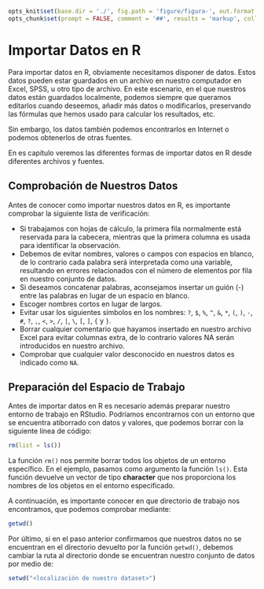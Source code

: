 ```r
opts_knit$set(base.dir = './', fig.path = 'figure/figura-', out.format = 'md', unnamed.chunk.label = "Ejemplo", upload.fun = imgur_upload, base.url = "https://rsanchezs.imgur.com/all/")
opts_chunk$set(prompt = FALSE, comment = '##', results = 'markup', collapse = TRUE, eval = TRUE, echo = TRUE, tidy = TRUE)
```




# Importar Datos en R

Para importar datos en R, obviamente necesitamos disponer de datos. Estos datos
pueden estar guardados en un archivo en nuestro computador en Excel, SPSS, u otro
tipo de archivo. En este escenario, en el que nuestros datos están guardados localmente, podemos siempre que queramos editarlos cuando deseemos, añadir más datos o modificarlos, preservando las fórmulas que hemos usado para calcular los resultados, etc.

Sin embargo, los datos también podemos encontrarlos en Internet o podemos obtenerlos de otras fuentes.

En es capítulo veremos las diferentes formas de importar datos en R desde diferentes archivos y fuentes.

## Comprobación de Nuestros Datos

Antes de conocer como importar nuestros datos en R, es importante comprobar la 
siguiente lista de verificación:

* Si trabajamos con hojas de cálculo, la primera fila normalmente está reservada
para la cabecera, mientras que la primera columna es usada para identificar la
observación.
* Debemos de evitar nombres, valores o campos con espacios en blanco, de lo
contrario cada palabra será interpretada como una variable, resultando en 
errores relacionados con el número de elementos por fila en nuestro conjunto de
datos.
* Si deseamos concatenar palabras, aconsejamos insertar un guión (-) entre las
palabras en lugar de un espacio en blanco.
* Escoger nombres cortos en lugar de largos.
* Evitar usar los siguientes símbolos en los nombres: `?`, `$`, `%`, `^`, `&`, 
`*`, `(`, `)`, `-`, `#`, `?`, `,`, `< `, `>`, `/`, `|`, `\`, `[`, `]`, `{` y `}`.
* Borrar cualquier comentario que hayamos insertado en nuestro archivo Excel para
evitar columnas extra, de lo contrario valores NA serán introducidos en nuestro
archivo.
* Comprobar que cualquier valor desconocido en nuestros datos es indicado como `NA`.

## Preparación del Espacio de Trabajo

Antes de importar datos en R es necesario además preparar nuestro entorno de trabajo en RStudio. Podríamos encontrarnos con un entorno que se encuentra atiborrado con datos y valores, que podemos borrar con la siguiente línea de código:

```r
rm(list = ls())
```

La función `rm()` nos permite borrar todos los objetos de un entorno específico. En el ejemplo, pasamos como argumento la función `ls()`. Esta función devuelve un vector de tipo __character__ que nos proporciona los nombres de los objetos en el entorno especificado.

A continuación, es importante conocer en que directorio de trabajo nos encontramos, que podemos comprobar mediante:

```r
getwd()
```

Por último, si en el paso anterior confirmamos que nuestros datos no se encuentran en el directorio devuelto por la función `getwd()`, debemos cambiar la ruta al directorio donde se encuentran nuestro conjunto de datos por medio de:

```r
setwd("<localización de nuestro dataset>")
```



















